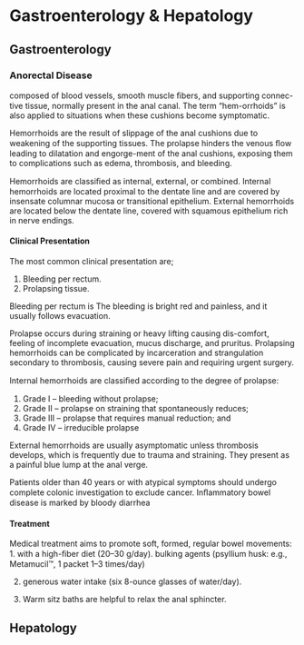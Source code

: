 # Gastroenterology & Hepatology


## Gastroenterology

### Anorectal Disease

composed of blood vessels, smooth muscle ﬁbers, and supporting connec-
tive tissue, normally present in the anal canal. The term “hem-orrhoids” is also applied to situations when these cushions become symptomatic.

Hemorrhoids are the result of slippage of the anal cushions due to weakening of the supporting tissues. The prolapse hinders the venous ﬂow leading to dilatation and engorge-ment of the anal cushions, exposing them to complications such as edema, thrombosis, and bleeding.

Hemorrhoids are classiﬁed as internal, external, or combined. Internal hemorrhoids are located proximal to the dentate line and are covered by insensate columnar mucosa or transitional epithelium. External hemorrhoids are located below the dentate line, covered with squamous epithelium rich in nerve endings.

#### Clinical Presentation
The most common clinical presentation are;

1. Bleeding per rectum.
2. Prolapsing tissue.

Bleeding per rectum is The bleeding is bright red and painless, and it usually follows evacuation. 

Prolapse occurs during straining or heavy lifting causing dis-comfort, feeling of incomplete evacuation, mucus discharge, and pruritus. Prolapsing hemorrhoids can be complicated by incarceration and strangulation secondary to thrombosis, causing severe pain and requiring urgent surgery. 

Internal hemorrhoids are classiﬁed according to the degree of prolapse: 

1. Grade I – bleeding without prolapse; 
2. Grade II – prolapse on straining that spontaneously reduces; 
3. Grade III – prolapse that requires manual reduction; and 
4. Grade IV – irreducible prolapse

External hemorrhoids are usually asymptomatic unless thrombosis develops, which is frequently due to trauma and straining. They present as a painful blue lump at the anal verge.

Patients older than 40 years or with atypical symptoms should undergo complete colonic investigation to exclude cancer. Inﬂammatory bowel disease is marked by bloody diarrhea

#### Treatment

Medical treatment aims to promote soft, formed, regular bowel movements:
1. with a high-ﬁber diet (20–30 g/day). bulking agents (psyllium husk: e.g., Metamucil™, 1 packet 1–3 times/day) 

2. generous water intake (six 8-ounce glasses of water/day). 

3. Warm sitz baths are helpful to relax the anal sphincter.

## Hepatology